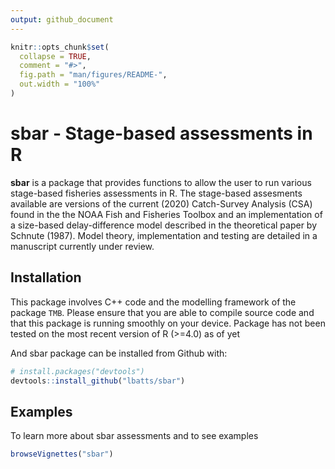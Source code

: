 ```yaml
---
output: github_document
---
```


<!-- README.md is generated from README.Rmd. Please edit that file -->

```r
knitr::opts_chunk$set(
  collapse = TRUE,
  comment = "#>",
  fig.path = "man/figures/README-",
  out.width = "100%"
)
```

# sbar - Stage-based assessments in R 

<!-- badges: start -->
<!-- badges: end -->

**sbar** is a package that provides functions to allow the user to run various stage-based fisheries assessments in R. The stage-based assesments available are versions of the current (2020) Catch-Survey Analysis (CSA) found in the the NOAA Fish and Fisheries Toolbox and an implementation of a size-based delay-difference model described in the theoretical paper by Schnute (1987). Model theory, implementation and testing are detailed in a manuscript currently under review.

## Installation
This package involves C++ code and the modelling framework of the package `TMB`.  Please ensure that you are able to compile source code and that this package is running smoothly on your device. Package has not been tested on the most recent version of R (>=4.0) as of yet 

And sbar package can be installed from Github with:

``` r
# install.packages("devtools")
devtools::install_github("lbatts/sbar")
```
## Examples

To learn more about sbar assessments and to see examples 
``` r
browseVignettes("sbar")
```
